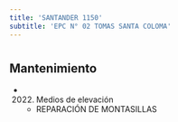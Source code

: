 ```yaml
---
title: 'SANTANDER 1150'
subtitle: 'EPC N° 02 TOMAS SANTA COLOMA'
---
```


#


## Mantenimiento

*  (2022) Medios de elevación 
    + REPARACIÓN DE MONTASILLAS



